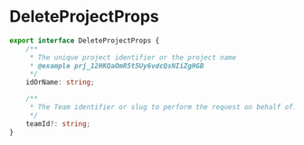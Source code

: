 # DeleteProjectProps

```typescript
export interface DeleteProjectProps {
    /**
     * The unique project identifier or the project name
     * @example prj_12HKQaOmR5t5Uy6vdcQsNIiZgHGB
     */
    idOrName: string;

    /**
     * The Team identifier or slug to perform the request on behalf of.
     */
    teamId?: string;
}
```
